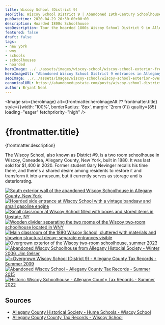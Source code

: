 ```yaml
---
title: Wiscoy School (District 9)
seoTitle: Wiscoy School District 9 | Abandoned 19th-Century Schoolhouse in Allegany County NY
pubDatetime: 2020-04-29 20:30:00+00:00
description: Hoarded 1800s Schoolhouse
seoDescription: Tour the hoarded 1800s Wiscoy School District 9 in Allegany County, New York, a one-room schoolhouse packed with decades of rural history.
featured: false
draft: false
tags:
- new york
- wny
- schools
- schoolhouses
- hoarded
heroImage: ../../assets/images/wiscoy-school/wiscoy-school-exterior-front-entrances.jpg
heroImageAlt: "Abandoned Wiscoy School District 9 entrances in Allegany County, New York"
seoImage: ../../assets/images/wiscoy-school/wiscoy-school-exterior-overgrown-summer-2023.jpg
canonicalURL: https://abandonedupstate.com/posts/wiscoy-school-district-9/
author: Bryant Neal
---
```





<Image 
  src={heroImage} 
  alt={frontmatter.heroImageAlt ?? frontmatter.title} 
  style={{width: '100%', borderRadius: '8px', margin: '2rem 0'}}
  quality={85}
  loading="eager"
  fetchpriority="high"
/>

# {frontmatter.title}
<p className="post-tagline" style={{ color: "#b9975c" }}>{frontmatter.description}</p>

The Wiscoy School, also known as District #9, is a two room schoolhouse in Wiscoy, Caneadea, Allegany County, New York, built in 1880. It was last sold for $1,400 in 2020. Former student Gary Nevinger recalls his time there, and there's a shared desire among residents to restore it and transform it into a museum, but it currently serves as storage and is deteriorating.

<div className="gallery gallery--two">

<a href={exterior1.src} className="glightbox gallery-item" data-gallery="wiscoy-school" data-title="South Exterior Wall">
  <Image 
    src={exterior1} 
    alt="South exterior wall of the abandoned Wiscoy Schoolhouse in Allegany County, New York" 
    className="gallery-image" 
    style={{width: '100%', aspectRatio: '16 / 9', objectFit: 'cover', borderRadius: '8px', transition: 'transform 0.3s ease'}}
    quality={75}
    widths={[300, 600, 900]}
    sizes="(max-width: 480px) 100vw, (max-width: 768px) 50vw, 33vw"
    loading="eager"
    fetchpriority="high"
  />
</a>

<a href={interior1.src} className="glightbox gallery-item" data-gallery="wiscoy-school" data-title="Side Entrance Interior - Vintage Bandsaw and OHV Engine">
  <Image 
    src={interior1} 
    alt="Hoarded side entrance at Wiscoy School with a vintage bandsaw and small gasoline engine" 
    className="gallery-image" 
    style={{width: '100%', aspectRatio: '16 / 9', objectFit: 'cover', borderRadius: '8px', transition: 'transform 0.3s ease'}}
    quality={75}
    widths={[300, 600, 900]}
    sizes="(max-width: 480px) 100vw, (max-width: 768px) 50vw, 33vw"
    loading="lazy"
  />
</a>

<a href={interior2.src} className="glightbox gallery-item" data-gallery="wiscoy-school" data-title="Small Class Room">
  <Image 
    src={interior2} 
    alt="Small classroom at Wiscoy School filled with boxes and stored items in Upstate, NY" 
    className="gallery-image" 
    style={{width: '100%', aspectRatio: '16 / 9', objectFit: 'cover', borderRadius: '8px', transition: 'transform 0.3s ease'}}
    quality={75}
    widths={[300, 600, 900]}
    sizes="(max-width: 480px) 100vw, (max-width: 768px) 50vw, 33vw"
    loading="lazy"
  />
</a>

<a href={interior3.src} className="glightbox gallery-item" data-gallery="wiscoy-school" data-title="Classroom Divider">
  <Image 
    src={interior3} 
    alt="Wooden divider separating the two rooms of the Wiscoy two-room schoolhouse located in WNY" 
    className="gallery-image" 
    style={{width: '100%', aspectRatio: '16 / 9', objectFit: 'cover', borderRadius: '8px', transition: 'transform 0.3s ease'}}
    quality={75}
    widths={[300, 600, 900]}
    sizes="(max-width: 480px) 100vw, (max-width: 768px) 50vw, 33vw"
    loading="lazy"
  />
</a>

<a href={interior4.src} className="glightbox gallery-item" data-gallery="wiscoy-school" data-title="Hoarded Main Class Room - Seperate Entrances">
  <Image 
    src={interior4} 
    alt="Main classroom of the 1880 Wiscoy School, cluttered with materials and showing structural decay; separate entrances visible" 
    className="gallery-image" 
    style={{width: '100%', aspectRatio: '16 / 9', objectFit: 'cover', borderRadius: '8px', transition: 'transform 0.3s ease'}}
    quality={75}
    widths={[300, 600, 900]}
    sizes="(max-width: 480px) 100vw, (max-width: 768px) 50vw, 33vw"
    loading="lazy"
  />
</a>

<a href={exterior2.src} className="glightbox gallery-item" data-gallery="wiscoy-school" data-title="Summer 2023 - Overgrown Exterior">
  <Image 
    src={exterior2} 
    alt="Overgrown exterior of the Wiscoy two-room schoolhouse, summer 2023" 
    className="gallery-image" 
    style={{width: '100%', aspectRatio: '16 / 9', objectFit: 'cover', borderRadius: '8px', transition: 'transform 0.3s ease'}}
    quality={75}
    widths={[300, 600, 900]}
    sizes="(max-width: 480px) 100vw, (max-width: 768px) 50vw, 33vw"
    loading="lazy"
  />
</a>

<a href={historic1.src} className="glightbox gallery-item" data-gallery="wiscoy-school" data-title="Winter 2006 *Photo by Jim Gelser*">
  <Image 
    src={historic1} 
    alt="Abandoned Wiscoy Schoolhouse from Allegany Histocial Society - Winter 2006, Jim Gelser" 
    className="gallery-image" 
    style={{width: '100%', aspectRatio: '16 / 9', objectFit: 'cover', borderRadius: '8px', transition: 'transform 0.3s ease'}}
    quality={75}
    widths={[300, 600, 900]}
    sizes="(max-width: 480px) 100vw, (max-width: 768px) 50vw, 33vw"
    loading="lazy"
  />
</a>

<a href={historic2.src} className="glightbox gallery-item" data-gallery="wiscoy-school" data-title="August 2009 *Image Courtesy of Allegany County*">
  <Image 
    src={historic2} 
    alt="=Overgrown Wiscoy School (District 9) - Allegany County Tax Records - Summer 2009" 
    className="gallery-image" 
    style={{width: '100%', aspectRatio: '16 / 9', objectFit: 'cover', borderRadius: '8px', transition: 'transform 0.3s ease'}}
    quality={75}
    widths={[300, 600, 900]}
    sizes="(max-width: 480px) 100vw, (max-width: 768px) 50vw, 33vw"
    loading="lazy"
  />
</a>

<a href={historic3.src} className="glightbox gallery-item" data-gallery="wiscoy-school" data-title="July 2015 *Image Courtesy of Allegany County*">
  <Image 
    src={historic3} 
    alt="Abandoned Wiscoy School - Allegany County Tax Records - Summer 2015" 
    className="gallery-image" 
    style={{width: '100%', aspectRatio: '16 / 9', objectFit: 'cover', borderRadius: '8px', transition: 'transform 0.3s ease'}}
    quality={75}
    widths={[300, 600, 900]}
    sizes="(max-width: 480px) 100vw, (max-width: 768px) 50vw, 33vw"
    loading="lazy"
  />
</a>

<a href={historic4.src} className="glightbox gallery-item" data-gallery="wiscoy-school" data-title="June 2022 *Image Courtesy of Allegany County*">
  <Image 
    src={historic4} 
    alt="Historic Wiscoy Schoolhouse - Allegany County Tax Records - Summer 2022" 
    className="gallery-image" 
    style={{width: '100%', aspectRatio: '16 / 9', objectFit: 'cover', borderRadius: '8px', transition: 'transform 0.3s ease'}}
    quality={75}
    widths={[300, 600, 900]}
    sizes="(max-width: 480px) 100vw, (max-width: 768px) 50vw, 33vw"
    loading="lazy"
  />
</a>

</div>

<div aria-hidden="true" style={{ height: 0 }} />

## Sources

- [Allegany County Historical Society - Hume Schools - Wiscoy School](https://www.alleganyhistory.org/places/schools/f-j238/town-of-hume/1726-wiscoy-school-district-9)
- [Allegany County County Tax Records - Wiscoy School](https://www.alleganyco.gov/departments/real-property/)
